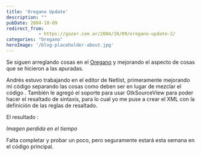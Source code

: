 ```yaml
---
title: 'Oregano Update'
description: ""
pubDate: 2004-10-09
redirect_from: 
            - https://gazer.com.ar/2004/10/09/oregano-update-2/
categories: "Oregano"
heroImage: '/blog-placeholder-about.jpg'
---
```

Se siguen arreglando cosas en el [Oregano](http://oregano.gforge.lug.fi.uba.ar/) y mejorando el aspecto de cosas que se hicieron a las apuradas.

Andrés estuvo trabajando en el editor de Netlist, primeramente mejorando mi código separando las cosas como deben ser en lugar de mezclar el código . También le agregó el soporte para usar GtkSourceView para poder hacer el resaltado de sintaxis, para lo cual yo me puse a crear el XML con la definición de las reglas de resaltado.

El resultado :

_Imagen perdida en el tiempo_

Falta completar y probar un poco, pero seguramente estará esta semana en el código principal.
